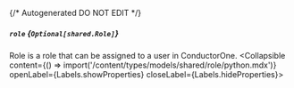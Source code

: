 {/* Autogenerated DO NOT EDIT  */}

##### `role` *{`Optional[shared.Role]`}*
Role is a role that can be assigned to a user in ConductorOne.
<Collapsible content={() => import('/content/types/models/shared/role/python.mdx')} openLabel={Labels.showProperties} closeLabel={Labels.hideProperties}>
</Collapsible>


